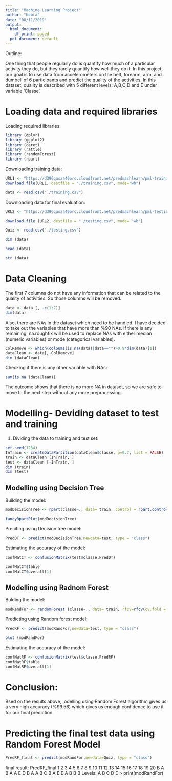 ---
title: "Machine Learning Project"
author: "Kobra"
date: "08/11/2019"
output:
  html_document:
    df_print: paged
  pdf_document: default
---
Outline:

One thing that people regularly do is quantify how much of a particular activity they do, but they rarely quantify how well they do it. In this project, our goal is to use data from accelerometers on the belt, forearm, arm, and dumbell of 6 participants and predict the quality of the activities. In this dataset, quality is described with 5 different levels: A,B,C,D and E under variable 'Classe'. 

# Loading data and required libraries

Loading required libraries:

```{r, , include=FALSE}
library (dplyr)
library (ggplot2)
library (caret)
library (rattle)
library (randomForest)
library (rpart)
```

Downloading training data:

```{r, message=FALSE}
URL1 <- "https://d396qusza40orc.cloudfront.net/predmachlearn/pml-training.csv"
download.file(URL1, destfile = "./training.csv", mode="wb")
```

```{r}
data <- read.csv("./training.csv")
```

Downloading data for final evaluation:

```{r, message=FALSE}
URL2 <- "https://d396qusza40orc.cloudfront.net/predmachlearn/pml-testing.csv"

download.file (URL2, destfile = "./testing.csv", mode= "wb")
```

```{r}
Quiz <- read.csv("./testing.csv")
```

```{r}
dim (data)
```
```{r}
head (data)
```

```{r}
str (data)
```

# Data Cleaning

The first 7 columns do not have any information that can be related to the quality of activities. So those columns will be removed.

```{r}
data <- data [, -c(1:7)]
dim(data)
```

Also, there are NAs in the dataset which need to be handled. I have decided to take out the variables that have more than %90 NAs. If there is any remaining, na.roughfix will be used to replace NAs with either median (numeric variables) or mode (categorical variables).

```{r}
ColRemove <- which(colSums(is.na(data)|data=="")>0.9*dim(data)[1])
dataClean <- data[,-ColRemove]
dim (dataClean)
```
Checking if there is any other variable with NAs:
```{r}
sum(is.na (dataClean))
```
The outcome shows that there is no more NA in dataset, so we are safe to move to the next step without any more preprocessing.

# Modelling- Deviding dataset to test and training

1. Dividing the data to training and test set:

```{r}
set.seed(1234)
InTrain <- createDataPartition(dataClean$classe, p=0.7, list = FALSE)
train <- dataClean [InTrain, ]
test <- dataClean [-InTrain, ]
dim (train)
dim (test)
```
## Modelling using Decision Tree

Building the model:
```{r}
modDecisionTree <- rpart(classe~., data= train, control = rpart.control(xval = 5))
```

```{r}
fancyRpartPlot(modDecisionTree)
```

Preciting using Decision tree model:
```{r}
PredDT <- predict(modDecisionTree,newdata=test, type = "class")
```

Estimating the accuracy of the model:
```{r}
confMatCT <- confusionMatrix(test$classe,PredDT)

confMatCT$table
confMatCT$overall[1]
```


## Modelling using Radnom Forest

Bulding the model:

```{r}
modRandFor <- randomForest (classe~., data= train, rfcv=rfcv(cv.fold = 5))
```

Predicting using Random forest model:

```{r}
PredRF <- predict(modRandFor,newdata=test, type = "class")
```

```{r}
plot (modRandFor)
```
Estimating the accuracy of the model:

```{r}
confMatRF <- confusionMatrix(test$classe,PredRF)
confMatRF$table
confMatRF$overall[1]
```
# Conclusion:

Bsed on the results above, ,odelling using Random Forest algorithm gives us a very high accuracy (%99.56) which gives us enough confidence to use it for our final prediction.

# Predicting the final test data using Random Forest Model

```{r}
PredRF_final <- predict(modRandFor,newdata=Quiz, type = "class")
```

final result:
 PredRF_final
 1  2  3  4  5  6  7  8  9 10 11 12 13 14 15 16 17 18 19 20 
 B  A  B  A  A  E  D  B  A  A  B  C  B  A  E  E  A  B  B  B 
Levels: A B C D E
> print(modRandFor)

